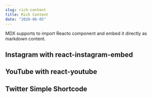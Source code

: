 ```yaml
---
slug: rich-content
title: Rich Content
date: "2020-06-05"
---
```


MDX supports to import Reacto component and embed it directly as markdown content.

## Instagram with react-instagram-embed


<p>
  <InstagramEmbed
    url="https://instagr.am/p/Zw9o4/"
    maxWidth={320}
    hideCaption={true}
  />
</p>

## YouTube with react-youtube


<p>
  <YouTube videoId={"2g811Eo7K8U"} containerClassName={"youtube-container"} />
</p>

## Twitter Simple Shortcode


<p>
  <TwitterTweetEmbed tweetId={"933354946111705097"} />
</p>
